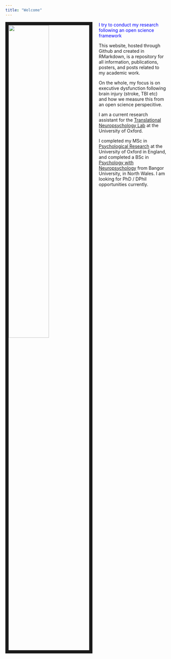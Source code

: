 ```yaml
---
title: "Welcome"
---
```

<img src="Sam_Webb_LabPhoto2.jpg" style="width:50%; border:10px solid; margin-right: 20px" align="left">


<span style="color:blue">I try to conduct my research following an open science framework</span>

This website, hosted through Github and created in RMarkdown, is a repository for all information, publications, posters, and posts related to my academic work. 

On the whole, my focus is on executive dysfunction following brain injury (stroke, TBI etc) and how we measure this from an open science perspecitive. 

I am a current research assistant for the [Translational Neuropsychology Lab](https://www.psy.ox.ac.uk/research/translational-neuropsychology) at the University of Oxford. 

I completed my MSc in [Psychological Research](https://www.ox.ac.uk/admissions/graduate/courses/msc-psychological-research?wssl=1) at the University of Oxford in England, and completed a BSc in [Psychology with Neuropsychology](https://www.bangor.ac.uk/courses/undergraduate/C801-Psychology-with-Neuropsychology) from Bangor University, in North Wales. I am looking for PhD / DPhil opportunities currently. 

